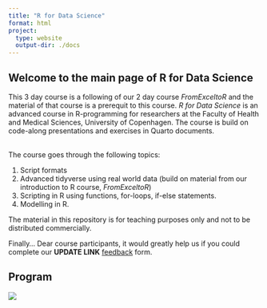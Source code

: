 ```yaml
---
title: "R for Data Science"
format: html
project:
  type: website
  output-dir: ./docs
---
```


## Welcome to the main page of R for Data Science 

This 3 day course is a following of our 2 day course *FromExceltoR* and the material of that course is a prerequit to this course. *R for Data Science* is an advanced course in R-programming for researchers at the Faculty of Health and Medical Sciences, University of Copenhagen. The course is build on code-along presentations and exercises in Quarto documents.

\
The course goes through the following topics:

1.  Script formats
2.  Advanced tidyverse using real world data (build on material from our introduction to R course, *FromExceltoR*)
3.  Scripting in R using functions, for-loops, if-else statements. 
4.  Modelling in R. 

The material in this repository is for teaching purposes only and not to be distributed commercially.

Finally... Dear course participants, it would greatly help us if you could complete our **UPDATE LINK** [feedback](https://forms.office.com/e/amK1D9wLtd) form.

## Program

![](figures/program/program.001.jpeg)


